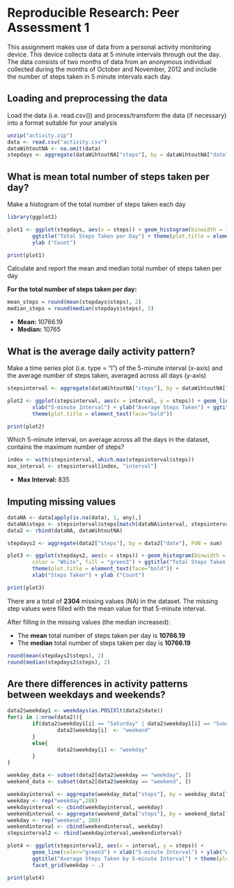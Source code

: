 # Reproducible Research: Peer Assessment 1

This assignment makes use of data from a personal activity monitoring device. This device collects data at 5 minute intervals through out the day. The data consists of two months of data from an anonymous individual collected during the months of October and November, 2012 and include the number of steps taken in 5 minute intervals each day.


## Loading and preprocessing the data

Load the data (i.e. read.csv()) and process/transform the data (if necessary) into a format suitable for your analysis

```r
unzip("activity.zip")
data <- read.csv("activity.csv")
dataWihtoutNA <- na.omit(data)
stepdays <- aggregate(dataWihtoutNA["steps"], by = dataWihtoutNA["date"], FUN = sum)
```


## What is mean total number of steps taken per day?

Make a histogram of the total number of steps taken each day


```r

library(ggplot2)

plot1 <- ggplot(stepdays, aes(x = steps)) + geom_histogram(binwidth = 1000, color = "White", fill = "green3") + 
        ggtitle("Total Steps Taken per Day") + theme(plot.title = element_text(face="bold")) + xlab("Steps Taken") + 
        ylab ("Count")

print(plot1)
```

Calculate and report the mean and median total number of steps taken per day

**For the total number of steps taken per day:**  

```r

mean_steps = round(mean(stepdays$steps), 2)
median_steps = round(median(stepdays$steps), 2)

```

- **Mean:** 10766.19
- **Median:** 10765


## What is the average daily activity pattern?

Make a time series plot (i.e. type = "l") of the 5-minute interval (x-axis) and the average number of steps taken, averaged across all days (y-axis)


```r
stepsinterval <- aggregate(dataWihtoutNA["steps"], by = dataWihtoutNA["interval"], FUN = mean)

plot2 <- ggplot(stepsinterval, aes(x = interval, y = steps)) + geom_line(color="green3")+ 
        xlab("5-minute Interval") + ylab("Average Steps Taken") + ggtitle("Average Steps Taken by 5-minute Interval") +
        theme(plot.title = element_text(face="bold")) 

print(plot2)
```

Which 5-minute interval, on average across all the days in the dataset, contains the maximum number of steps?

```r
index <- with(stepsinterval, which.max(stepsinterval$steps))
max_interval <- stepsinterval[index, "interval"]
```
- **Max Interval:** 835


## Imputing missing values


```r
dataNA <- data[apply(is.na(data), 1, any),]
dataNA$steps <- stepsinterval$steps[match(dataNA$interval, stepsinterval$interval)]
data2 <- rbind(dataNA, dataWihtoutNA) 

stepdays2 <- aggregate(data2["steps"], by = data2["date"], FUN = sum)

plot3 <- ggplot(stepdays2, aes(x = steps)) + geom_histogram(binwidth = 1000,
        color = "White", fill = "green3") + ggtitle("Total Steps Taken per Day") + 
        theme(plot.title = element_text(face="bold")) +
        xlab("Steps Taken") + ylab ("Count")

print(plot3)
```

There are a total of **2304** missing values (NA) in the dataset.
The missing step values were filled with the mean value for that 5-minute interval.

After filling in the missing values (the median increased):

- The **mean** total number of steps taken per day is **10766.19**
- The **median** total number of steps taken per day is **10766.19**

```r
round(mean(stepdays2$steps), 2)
round(median(stepdays2$steps), 2)
```


## Are there differences in activity patterns between weekdays and weekends?


```r
data2$weekday1 <- weekdays(as.POSIXlt(data2$date))
for(i in 1:nrow(data2)){
        if(data2$weekday1[i] == "Saturday" | data2$weekday1[i] == "Sunday"){
                data2$weekday[i]  <- "weekend"
        }
        else{
                data2$weekday[i] <- "weekday"
        }
}

weekday_data <- subset(data2[data2$weekday == "weekday", ])
weekend_data <- subset(data2[data2$weekday == "weekend", ])

weekdayinterval <- aggregate(weekday_data["steps"], by = weekday_data["interval"], FUN = mean)
weekday <- rep("weekday",288)
weekdayinterval <- cbind(weekdayinterval, weekday)
weekendinterval <- aggregate(weekend_data["steps"], by = weekend_data["interval"], FUN = mean)
weekday <- rep("weekend", 288)
weekendinterval <- cbind(weekendinterval, weekday)
stepsinterval2 <- rbind(weekdayinterval,weekendinterval)

plot4 <- ggplot(stepsinterval2, aes(x = interval, y = steps)) +
        geom_line(color="green3") + xlab("5-minute Interval") + ylab("Average Steps Taken") + 
        ggtitle("Average Steps Taken by 5-minute Interval") + theme(plot.title = element_text(face="bold")) + 
        facet_grid(weekday ~ .)

print(plot4)
```

